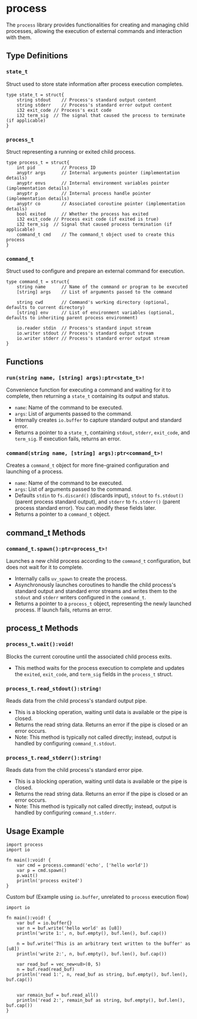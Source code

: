 # process

The `process` library provides functionalities for creating and managing child processes, allowing the execution of external commands and interaction with them.

## Type Definitions

### `state_t`

Struct used to store state information after process execution completes.

```nature
type state_t = struct{
    string stdout    // Process's standard output content
    string stderr    // Process's standard error output content
    i32 exit_code // Process's exit code
    i32 term_sig  // The signal that caused the process to terminate (if applicable)
}
```

### `process_t`

Struct representing a running or exited child process.

```nature
type process_t = struct{
    int pid          // Process ID
    anyptr args      // Internal arguments pointer (implementation details)
    anyptr envs      // Internal environment variables pointer (implementation details)
    anyptr p         // Internal process handle pointer (implementation details)
    anyptr co        // Associated coroutine pointer (implementation details)
    bool exited      // Whether the process has exited
    i32 exit_code // Process exit code (if exited is true)
    i32 term_sig  // Signal that caused process termination (if applicable)
    command_t cmd    // The command_t object used to create this process
}
```

### `command_t`

Struct used to configure and prepare an external command for execution.

```nature
type command_t = struct{
    string name      // Name of the command or program to be executed
    [string] args    // List of arguments passed to the command

    string cwd       // Command's working directory (optional, defaults to current directory)
    [string] env     // List of environment variables (optional, defaults to inheriting parent process environment)

    io.reader stdin  // Process's standard input stream
    io.writer stdout // Process's standard output stream
    io.writer stderr // Process's standard error output stream
}
```

## Functions

### `run(string name, [string] args):ptr<state_t>!`

Convenience function for executing a command and waiting for it to complete, then returning a `state_t` containing its output and status.

* `name`: Name of the command to be executed.
* `args`: List of arguments passed to the command.
* Internally creates `io.buffer` to capture standard output and standard error.
* Returns a pointer to a `state_t`, containing `stdout`, `stderr`, `exit_code`, and `term_sig`. If execution fails, returns an error.

### `command(string name, [string] args):ptr<command_t>!`

Creates a `command_t` object for more fine-grained configuration and launching of a process.

* `name`: Name of the command to be executed.
* `args`: List of arguments passed to the command.
* Defaults `stdin` to `fs.discard()` (discards input), `stdout` to `fs.stdout()` (parent process standard output), and `stderr` to `fs.stderr()` (parent process standard error). You can modify these fields later.
* Returns a pointer to a `command_t` object.

## command_t Methods

### `command_t.spawn():ptr<process_t>!`

Launches a new child process according to the `command_t` configuration, but does not wait for it to complete.

* Internally calls `uv_spawn` to create the process.
* Asynchronously launches coroutines to handle the child process's standard output and standard error streams and writes them to the `stdout` and `stderr` writers configured in the `command_t`.
* Returns a pointer to a `process_t` object, representing the newly launched process. If launch fails, returns an error.

## process_t Methods

### `process_t.wait():void!`

Blocks the current coroutine until the associated child process exits.

* This method waits for the process execution to complete and updates the `exited`, `exit_code`, and `term_sig` fields in the `process_t` struct.

### `process_t.read_stdout():string!`

Reads data from the child process's standard output pipe.

* This is a blocking operation, waiting until data is available or the pipe is closed.
* Returns the read string data. Returns an error if the pipe is closed or an error occurs.
* Note: This method is typically not called directly; instead, output is handled by configuring `command_t.stdout`.

### `process_t.read_stderr():string!`

Reads data from the child process's standard error pipe.

* This is a blocking operation, waiting until data is available or the pipe is closed.
* Returns the read string data. Returns an error if the pipe is closed or an error occurs.
* Note: This method is typically not called directly; instead, output is handled by configuring `command_t.stderr`.

## Usage Example

```nature
import process
import io

fn main():void! {
    var cmd = process.command('echo', ['hello world'])
    var p = cmd.spawn()
    p.wait()
    println('process exited')
}
```

Custom buf (Example using `io.buffer`, unrelated to `process` execution flow)

```nature
import io

fn main():void! {
    var buf = io.buffer{}
    var n = buf.write('hello world' as [u8])
    println('write 1:', n, buf.empty(), buf.len(), buf.cap())

    n = buf.write('This is an arbitrary text written to the buffer' as [u8])
    println('write 2:', n, buf.empty(), buf.len(), buf.cap())

    var read_buf = vec_new<u8>(0, 5)
    n = buf.read(read_buf)
    println('read 1:', n, read_buf as string, buf.empty(), buf.len(), buf.cap())


    var remain_buf = buf.read_all()
    println('read 2:', remain_buf as string, buf.empty(), buf.len(), buf.cap())
}
```